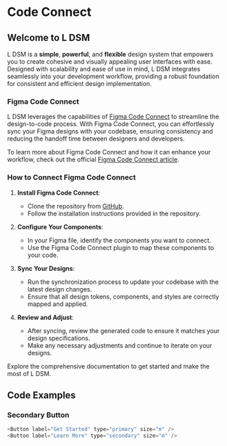 # Code Connect

## Welcome to L DSM

L DSM is a **simple**, **powerful**, and **flexible** design system that empowers you to create cohesive and visually appealing user interfaces with ease. Designed with scalability and ease of use in mind, L DSM integrates seamlessly into your development workflow, providing a robust foundation for consistent and efficient design implementation.

### Figma Code Connect

L DSM leverages the capabilities of [Figma Code Connect](https://github.com/figma/code-connect) to streamline the design-to-code process. With Figma Code Connect, you can effortlessly sync your Figma designs with your codebase, ensuring consistency and reducing the handoff time between designers and developers.

To learn more about Figma Code Connect and how it can enhance your workflow, check out the official [Figma Code Connect article](https://www.figma.com/blog/introducing-code-connect/).

### How to Connect Figma Code Connect

1. **Install Figma Code Connect**:
   - Clone the repository from [GitHub](https://github.com/figma/code-connect).
   - Follow the installation instructions provided in the repository.

2. **Configure Your Components**:
   - In your Figma file, identify the components you want to connect.
   - Use the Figma Code Connect plugin to map these components to your code.

3. **Sync Your Designs**:
   - Run the synchronization process to update your codebase with the latest design changes.
   - Ensure that all design tokens, components, and styles are correctly mapped and applied.

4. **Review and Adjust**:
   - After syncing, review the generated code to ensure it matches your design specifications.
   - Make any necessary adjustments and continue to iterate on your designs.

Explore the comprehensive documentation to get started and make the most of L DSM.

## Code Examples

### Secondary Button

```js filename="Secondary Button" {3} copy
<Button label="Get Started" type="primary" size="m" />
<Button label="Learn More" type="secondary" size="m" />
```